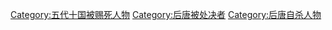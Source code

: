 [[Category:五代十国被赐死人物|Category:五代十国被赐死人物]]
[[Category:后唐被处决者|Category:后唐被处决者]]
[[Category:后唐自杀人物|Category:后唐自杀人物]]
